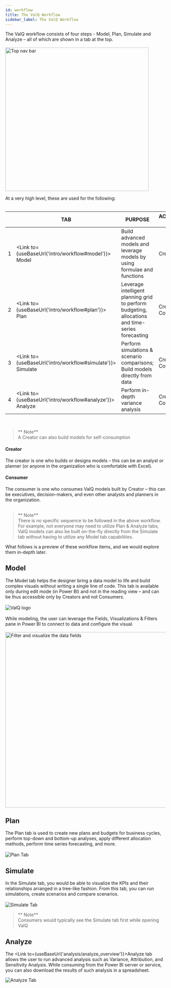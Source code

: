 ```yaml
---
id: workflow
title: The ValQ Workflow
sidebar_label: The ValQ Workflow
---
```


<div style={{textAlign: 'justify'}}>
The ValQ workflow consists of four steps - Model, Plan, Simulate and Analyze – all of which are shown in a tab at the top. 
</div> <br />

<div style={{ textAlign: "center" }}>
  <Zoom>
    <img 
    width="450"
    alt="Top nav bar" 
    src={useBaseUrl('/doc-images/workflow/workflow1.png')} />
  </Zoom>
</div>

At a very high level, these are used for the following: <br /> <br />

|   	| TAB  	| PURPOSE  	| ACCESSIBLE TO*  	|
|---	|---	|---	|---	|
|  1 	|  <Link to={useBaseUrl('intro/workflow#model')}> Model </Link> 	| Build advanced models and leverage models by using formulae and functions   	| Creator only  	|
|  2 	|  <Link to={useBaseUrl('intro/workflow#plan')}> Plan </Link> 	| Leverage intelligent planning grid to perform budgeting, allocations and time-series forecasting  	| Creator & Consumer  	|
|  3 	|  <Link to={useBaseUrl('intro/workflow#simulate')}> Simulate </Link> 	| Perform simulations & scenario comparisons; Build models directly from data  	| Creator & Consumer   	| 
|  4 	|  <Link to={useBaseUrl('intro/workflow#analyze')}> Analyze </Link> 	| Perform in-depth variance analysis   	| Creator & Consumer   	|

<br />

> ** Note** <br /> 
    A Creator can also build models for self-consumption

#### Creator 

<div style={{textAlign: 'justify'}}>
The creator is one who builds or designs models – this can be an analyst or planner (or anyone in the organization who is comfortable with Excel).
</div>

#### Consumer

<div style={{textAlign: 'justify'}}>
The consumer is one who consumes ValQ models built by Creator – this can be executives, decision-makers, and even other analysts and planners in the organization. 
</div> <br />

> ** Note** <br /> 
    There is no specific sequence to be followed in the above workflow. For example, not everyone may need to utilize
    Plan & Analyze tabs, ValQ models can also be built on-the-fly directly from the Simulate tab without having to utilize any Model tab capabilities.
  
What follows is a preview of these workflow items, and we would explore them in-depth later.

## Model

<div style={{textAlign: 'justify'}}>
The <Link to={useBaseUrl('model/model_overview')}>Model</Link> tab helps the designer bring a data model to life and build complex visuals without writing a single line of code. This tab is available only during edit mode (in Power BI) and not in the reading view – and can be thus accessible only by Creators and not Consumers.
</div> <br />

<div class="center">
  <Zoom>
<img alt="ValQ logo" src={useBaseUrl('/doc-images/workflow/workflow2.png')}/>
  </Zoom>
</div> <br />

<div style={{textAlign: 'justify'}}>
While modeling, the user can leverage the Fields, Visualizations & Filters pane in Power BI to connect to data and configure the visual.
</div> <br />

<div style={{ textAlign: "center" }}>
  <Zoom>
    <img 
    width="550"
    alt="Filter and visualize the data fields" 
    src={useBaseUrl('/doc-images/workflow/workflow3.png')}/>
  </Zoom>
</div>

## Plan

<div style={{textAlign: 'justify'}}>
The <Link to={useBaseUrl('planning/plan_overview')}>Plan</Link> tab is used to create new plans and budgets for business cycles, perform top-down and bottom-up analyses, apply different allocation methods, perform time series forecasting, and more.
</div> <br />

<div class="center">
  <Zoom>
<img alt="Plan Tab" src={useBaseUrl('/doc-images/workflow/plan-tab.png')}
/>
  </Zoom>
</div>

## Simulate

<div style={{textAlign: 'justify'}}>
In the <Link to={useBaseUrl('simulation/simulate_overview')}>Simulate</Link> tab, you would be able to visualize the KPIs and their relationships arranged in a tree-like fashion. From this tab, you can run simulations, create scenarios and compare scenarios.
</div> <br />

<div class="center">
  <Zoom>
<img alt="Simulate Tab" src={useBaseUrl('/doc-images/workflow/workflow5.png')}
/>
  </Zoom>
</div>  

> ** Note** <br />
Consumers would typically see the Simulate tab first while opening ValQ

## Analyze

The <Link to={useBaseUrl('analysis/analyze_overview')}>Analyze</Link> tab allows the user to run advanced analysis such as Variance, Attribution, and Sensitivity Analysis. While consuming from the Power BI server or service, you can also download the results of such analysis in a spreadsheet.

<div class="center">
  <Zoom>
<img alt="Analyze Tab" src={useBaseUrl('/doc-images/analyze/va-toolbar.png')}/>
  </Zoom>
</div>
